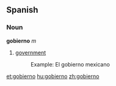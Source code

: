 ==Spanish==
===Noun===
'''gobierno''' ''m''

#[[government]]
#:Example: El gobierno mexicano

[[et:gobierno]]
[[hu:gobierno]]
[[zh:gobierno]]